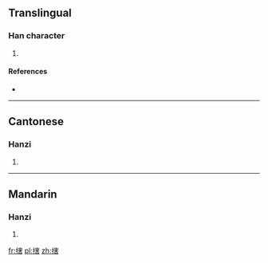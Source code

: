 ==Translingual==

===Han character===
{{Han char|rn=64|rad=手|as=10|sn=13|four=5306<sub>1</sub>|canj=手十手口 (QJQR)}}

# {{defn|Han|sort=手10}}

====References====
* {{Han ref|kx=0448.130|dkj=12517|dj=0799.060|hdz=31937.010|uh=6433|ud=25651|bh=DDA1|bd=56737}}

----

==Cantonese==

===Hanzi===
{{yue-hanzi|jyut=|y=hat6}}

# {{defn|Cantonese|sort=手10}}

----

==Mandarin==

===Hanzi===
{{cmn-hanzi|pin=[[xiá]] ([[xia2]])|wg=hsia<sup>2</sup>}}

# {{defn|Mandarin|sort=手10}}

[[fr:搳]]
[[pl:搳]]
[[zh:搳]]